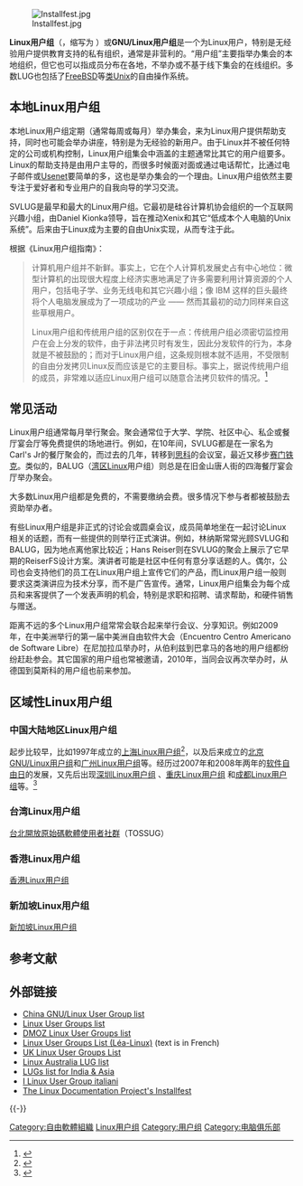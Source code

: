 {{TA
|G1 = IT
}}

{{refimprove|time=2015-06-04T02:50:55+00:00}}

[[File:Installfest.jpg|thumb]]

'''Linux用户组'''（{{lang-en|'''Linux User Group'''}}，缩写为 '''{{lang|en|LUG}}'''）或'''GNU/Linux用户组'''是一个为Linux用户，特别是无经验用户提供教育支持的私有组织，通常是非营利的。“用户组”主要指举办集会的本地组织，但它也可以指成员分布在各地，不举办或不基于线下集会的在线组织。多数LUG也包括了[[FreeBSD|FreeBSD]]等[[类Unix|类Unix]]的自由操作系统。

== 本地Linux用户组 ==

本地Linux用户组定期（通常每周或每月）举办集会，来为Linux用户提供帮助支持，同时也可能会举办讲座，特别是为无经验的新用户。由于Linux并不被任何特定的公司或机构控制，Linux用户组集会中涵盖的主题通常比其它的用户组要多。Linux的帮助支持是由用户主导的，而很多时候面对面或通过电话帮忙，比通过电子邮件或[[Usenet|Usenet]]要简单的多，这也是举办集会的一个理由。Linux用户组依然主要专注于爱好者和专业用户的自我向导的学习交流。

SVLUG是最早和最大的Linux用户组。它最初是硅谷计算机协会组织的一个互联网兴趣小组，由Daniel Kionka领导，旨在推动Xenix和其它“低成本个人电脑的Unix系统”。后来由于Linux成为主要的自由Unix实现，从而专注于此。

根据《Linux用户组指南》：

<blockquote>

计算机用户组并不新鲜。事实上，它在个人计算机发展史占有中心地位：微型计算机的出现很大程度上经济实惠地满足了许多需要利用计算资源的个人用户，包括电子学、业务无线电和其它兴趣小组；像 IBM 这样的巨头最终将个人电脑发展成为了一项成功的产业 —— 然而其最初的动力同样来自这些草根用户。

Linux用户组和传统用户组的区别仅在于一点：传统用户组必须密切监控用户在会上分发的软件，由于非法拷贝时有发生，因此分发软件的行为，本身就是不被鼓励的；而对于Linux用户组，这条规则根本就不适用，不受限制的自由分发拷贝Linux反而应该是它的主要目标。事实上，据说传统用户组的成员，非常难以适应Linux用户组可以随意合法拷贝软件的情况。<ref name="Linux User Group HOWTO">{{cite web |url=http://www.tldp.org/HOWTO/User-Group-HOWTO.html |title=Linux User Group HOWTO |publisher=Tldp.org |date=2010-06-17 |accessdate=2012-07-12 |archive-date=2020-11-08 |archive-url=https://web.archive.org/web/20201108124025/https://tldp.org/HOWTO/User-Group-HOWTO.html |dead-url=no }}</ref>

</blockquote>

== 常见活动 ==

Linux用户组通常每月举行聚会。聚会通常位于大学、学院、社区中心、私企或餐厅宴会厅等免费提供的场地进行。例如，在10年间，SVLUG都是在一家名为Carl's Jr的餐厅聚会的，而过去的几年，转移到[[思科|思科]]的会议室，最近又移步[[赛门铁克|赛门铁克]]。类似的，BALUG（[[湾区|湾区]]Linux用户组）则总是在旧金山唐人街的四海餐厅宴会厅举办聚会。

大多数Linux用户组都是免费的，不需要缴纳会费。很多情况下参与者都被鼓励去资助举办者。

有些Linux用户组是非正式的讨论会或圆桌会议，成员简单地坐在一起讨论Linux相关的话题，而有一些提供的则举行正式演讲。例如，林纳斯常常光顾SVLUG和BALUG，因为地点离他家比较近；Hans Reiser则在SVLUG的聚会上展示了它早期的ReiserFS设计方案。演讲者可能是社区中任何有意分享话题的人。偶尔，公司也会支持他们的员工在Linux用户组上宣传它们的产品，而Linux用户组一般则要求这类演讲应为技术分享，而不是广告宣传。通常，Linux用户组集会为每个成员和来客提供了一个发表声明的机会，特别是求职和招聘、请求帮助，和硬件销售与赠送。

距离不远的多个Linux用户组常常会联合起来举行会议、分享知识。例如2009年，在中美洲举行的第一届中美洲自由软件大会（Encuentro Centro Americano de Software Libre）在尼加拉瓜举办时，从伯利兹到巴拿马的各地的用户组都纷纷赶赴参会。其它国家的用户组也常被邀请，2010年，当同会议再次举办时，从德国到莫斯科的用户组也前来参加。

== 区域性Linux用户组==

=== 中国大陆地区Linux用户组 ===
起步比较早，比如1997年成立的[[上海Linux用户组|上海Linux用户组]]<ref>{{Cite web |url=http://v.youku.com/v_show/id_XNDkyMzk4NjA4.html |title=上海Linux用户组成立15周年视频 |accessdate=2016-03-21 |archive-date=2017-04-05 |archive-url=https://web.archive.org/web/20170405011008/http://v.youku.com/v_show/id_XNDkyMzk4NjA4.html |dead-url=no }}</ref>，以及后来成立的[[北京GNU/Linux用户组|北京GNU/Linux用户组]]和[[广州Linux用户组|广州Linux用户组]]等。经历过2007年和2008年两年的[[软件自由日|软件自由日]]的发展，又先后出现[https://shenzhenlug.org 深圳Linux用户组] {{Wayback|url=https://shenzhenlug.org/ |date=20200929044339 }}、[https://chongqinglug.org 重庆Linux用户组] {{Wayback|url=https://chongqinglug.org/ |date=20201022175336 }}和[[成都Linux用户组|成都Linux用户组]]等。<ref>{{Cite web |url=https://github.com/kaiyuanshe/2015-China-Open-Source-Report/blob/master/ChinaOSSReport_Chn_2015/ChinaOSSRepor_Chn_2015.md |title=2015年中国开源生态系统报告 V1.0 |accessdate=2016-03-21 |archive-date=2017-04-05 |archive-url=https://web.archive.org/web/20170405024259/https://github.com/kaiyuanshe/2015-China-Open-Source-Report/blob/master/ChinaOSSReport_Chn_2015/ChinaOSSRepor_Chn_2015.md |dead-url=no }}</ref>

=== 台湾Linux用户组===

[[台北開放原始碼軟體使用者社群|台北開放原始碼軟體使用者社群]]（TOSSUG）

===香港Linux用户组===

[[香港Linux用户组|香港Linux用户组]]

===新加坡Linux用户组===

[https://singaporelug.org 新加坡Linux用户组] {{Wayback|url=https://singaporelug.org/ |date=20190217015957 }}

== 参考文献 ==
{{Reflist}}

== 外部链接 ==
* [https://lug.org.cn China GNU/Linux User Group list] {{Wayback|url=https://lug.org.cn/ |date=20160329164325 }}
* [https://web.archive.org/web/20181204135344/http://lugslist.com/ Linux User Groups list]
* [https://web.archive.org/web/20160325173425/https://www.dmoz.org/Computers/Software/Operating_Systems/Linux/User_Groups/ DMOZ Linux User Groups list]
* [http://lea-linux.org/documentations/Annuaire:Communaut%C3%A9 Linux User Groups List (Léa-Linux)] {{Wayback|url=http://lea-linux.org/documentations/Annuaire:Communaut%C3%A9 |date=20191203170610 }} (text is in French)
* [http://lug.org.uk UK Linux User Groups List] {{Wayback|url=http://lug.org.uk/ |date=20210125231932 }}
* [http://linux.org.au/usergroups Linux Australia LUG list] {{Wayback|url=http://linux.org.au/usergroups |date=20180922101811 }}
* [http://www.wikiwikiweb.de/LugsList LUGs list for India & Asia] {{Wayback|url=http://www.wikiwikiweb.de/LugsList |date=20210126103548 }}
* [http://lugmap.linux.it/ I Linux User Group italiani] {{Wayback|url=http://lugmap.linux.it/ |date=20210127142921 }}
* [http://www.tldp.org/HOWTO/Installfest-HOWTO/introduction.html The Linux Documentation Project's Installfest] {{Wayback|url=http://www.tldp.org/HOWTO/Installfest-HOWTO/introduction.html |date=20200803062935 }} 

{{-}}
{{Linux}}
{{Linux内核}}

[[Category:自由軟體組織|Category:自由軟體組織]]
[[Category:Linux用户组|]]
[[Category:用户组|Category:用户组]]
[[Category:电脑俱乐部|Category:电脑俱乐部]]